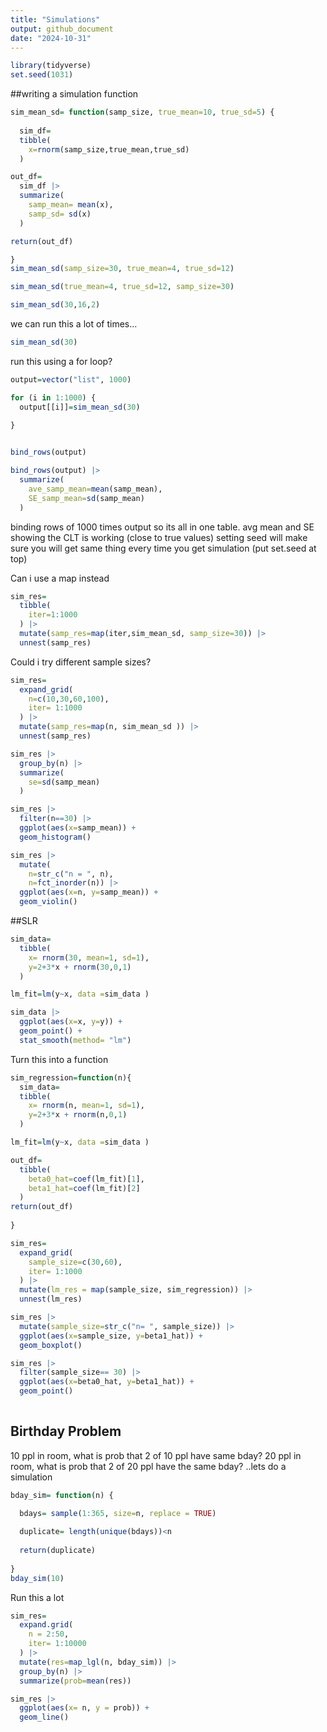```yaml
---
title: "Simulations"
output: github_document
date: "2024-10-31"
---
```


```r
library(tidyverse)
set.seed(1031)
```

##writing a simulation function

```r
sim_mean_sd= function(samp_size, true_mean=10, true_sd=5) {
  
  sim_df=
  tibble(
    x=rnorm(samp_size,true_mean,true_sd)
  )

out_df=
  sim_df |> 
  summarize(
    samp_mean= mean(x),
    samp_sd= sd(x)
  )

return(out_df)

}
sim_mean_sd(samp_size=30, true_mean=4, true_sd=12)

sim_mean_sd(true_mean=4, true_sd=12, samp_size=30)

sim_mean_sd(30,16,2)

```

we can run this a lot of times...
```r
sim_mean_sd(30)
```

run this using a for loop?

```r
output=vector("list", 1000)

for (i in 1:1000) {
  output[[i]]=sim_mean_sd(30)
  
}


bind_rows(output) 

bind_rows(output) |> 
  summarize(
    ave_samp_mean=mean(samp_mean),
    SE_samp_mean=sd(samp_mean)
  )

```
binding rows of 1000 times output so its all in one table. 
avg mean and SE showing the CLT is working (close to true values)
setting seed will make sure you will get same thing every time you get simulation (put set.seed at top)


Can i use a map instead
```r
sim_res=
  tibble(
    iter=1:1000
  ) |> 
  mutate(samp_res=map(iter,sim_mean_sd, samp_size=30)) |> 
  unnest(samp_res)
```

Could i try different sample sizes?

```r
sim_res=
  expand_grid(
    n=c(10,30,60,100),
    iter= 1:1000
  ) |> 
  mutate(samp_res=map(n, sim_mean_sd )) |> 
  unnest(samp_res)
```

```r
sim_res |> 
  group_by(n) |> 
  summarize(
    se=sd(samp_mean)
  )
```


```r
sim_res |> 
  filter(n==30) |> 
  ggplot(aes(x=samp_mean)) +
  geom_histogram()

sim_res |> 
  mutate(
    n=str_c("n = ", n),
    n=fct_inorder(n)) |> 
  ggplot(aes(x=n, y=samp_mean)) + 
  geom_violin()
```

##SLR

```r
sim_data=
  tibble(
    x= rnorm(30, mean=1, sd=1),
    y=2+3*x + rnorm(30,0,1)
  )

lm_fit=lm(y~x, data =sim_data )

sim_data |> 
  ggplot(aes(x=x, y=y)) +
  geom_point() +
  stat_smooth(method= "lm")
```

Turn this into a function
```r
sim_regression=function(n){
  sim_data=
  tibble(
    x= rnorm(n, mean=1, sd=1),
    y=2+3*x + rnorm(n,0,1)
  )

lm_fit=lm(y~x, data =sim_data )

out_df=
  tibble(
    beta0_hat=coef(lm_fit)[1],
    beta1_hat=coef(lm_fit)[2]
  )
return(out_df)
  
} 

sim_res=
  expand_grid(
    sample_size=c(30,60),
    iter= 1:1000
  ) |> 
  mutate(lm_res = map(sample_size, sim_regression)) |> 
  unnest(lm_res)

sim_res |> 
  mutate(sample_size=str_c("n= ", sample_size)) |> 
  ggplot(aes(x=sample_size, y=beta1_hat)) +
  geom_boxplot()

sim_res |> 
  filter(sample_size== 30) |> 
  ggplot(aes(x=beta0_hat, y=beta1_hat)) +
  geom_point()
  
```

## Birthday Problem
10 ppl in room, what is prob that 2 of 10 ppl have same bday? 20 ppl in room, what is prob that 2 of 20 ppl have the same bday? ..lets do a simulation
```r
bday_sim= function(n) {
  
  bdays= sample(1:365, size=n, replace = TRUE)

  duplicate= length(unique(bdays))<n
  
  return(duplicate)
  
}
bday_sim(10)
```

Run this a lot
```r
sim_res=
  expand.grid(
    n = 2:50,
    iter= 1:10000
  ) |> 
  mutate(res=map_lgl(n, bday_sim)) |> 
  group_by(n) |> 
  summarize(prob=mean(res))

sim_res |> 
  ggplot(aes(x= n, y = prob)) +
  geom_line()
```



